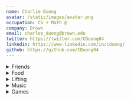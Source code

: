 ```yaml
---
name: Charlie Duong
avatar: /static/images/avatar.png
occupation: CS + Math @
company: Brown
email: charles_duong@brown.edu
twitter: https://twitter.com/CDuong04
linkedin: https://www.linkedin.com/in/cduong/
github: https://github.com/CDuong04
---
```


<details>
  <summary>Friends</summary>
  <h3>Some of my friends' websites</h3>
  <ul>
    <li>I don't have friends yet, check back later</li>
  </ul>
</details>

<details>
  <summary>Food</summary>
  <p>Each list is self contained (an A in Providence might be a B in Boston) and cost is also taken into account</p>
  <div className='px-4'>
    <details>
      <summary>Providence Food Tier List</summary>
      <h3>S Tier (Best of the best)</h3>
      <ul>
        <li>Jahunger</li>
        <li>Kow Kow Ice Cream</li>
        <li>Palo</li>
        <li>The Abbey (only the burgers; sides + apps are not worth)</li>
      </ul>
      <h3>A Tier (Bangers)</h3>
      <ul>
        <li>Den Den Cafe Asana</li>
        <li>Den Den Chicken</li>
        <li>Caliente's (favorite casual spot on Thayer)</li>
        <li>Yas Chicken</li>
        <li>Insomnia Cookie's (I love the oatmeal raisin)</li>
        <li>Al Shami (pita chips slap, rice plates are good)</li>
        <li>Mala Noodles (only if you love spice, D otherwise)</li>
        <li>Blue room sandwiches</li>
      </ul>
      <h3>B Tier (Really good)</h3>
      <ul>
        <li>Heng Thai's</li>
        <li>Kung Fu Tea (too close to the cit for my own good)</li>
        <li>Pickerel Ramen</li>
        <li>Hemenway's</li>
        <li>Nami</li>
        <li>Kabob and Curry (I get so much of this for free in the cit)</li>
        <li>Feed the Cheeks (a bit too sweet, maybe just eat a third)</li>
        <li>Mike's Calzones</li>
        <li>Louis Family Restaurant (three three three is good portion)</li>
        <li>Dolores (Lengua taco is good, so is mole)</li>
        <li>Tallulah's</li>
      </ul>
      <h3>D Tier (Not worth)</h3>
      <ul>
        <li>The Henry Dexter Sharpe Refectory 🐀</li>
        <li>Jacky's Waterplace & Sushi Bar</li>
        <li>Wok and Pot</li>
        <li>Madrid European Bakery</li>
        <li>Frisky Fries</li>
        <li>Kimochi Boba</li>
        <li>Like no Udder</li>
        <li>Zinnekin's (too sweet)</li>
      </ul>
      <h3>Want to try</h3>
      <ul>
        <li>Nami Omakase</li>
        <li>Champa</li>
        <li>Pastiche</li>
        <li>Brickway on Wickenden</li>
        <li>Chong Qin House</li>
        <li>Chengdu Taste</li>
        <li>Aspara Palace</li>
        <li>Dune Brothers</li>
        <li>Charuma</li>
        <li>Geoff's Superlative Sandwiches</li>
        <li>Noodles 102</li>
        <li>Bee's Thai Cuisine</li>
        <li>Aguardente</li>
        <li>Los andes</li>
      </ul>
    </details>
  </div>

{' '}

<div className="px-4">
  <details>
    <summary>Boston/Cambridge Food Tier List</summary>
    <h3>S Tier (Best of the best)</h3>
    <ul>
      <li>Five Spices House</li>
      <li>Pho Pasteur (authentic Vietnamese food)</li>
      <li>Hakata Ramen (amazing chicken karaage, too bad its in the middle of the suburbs)</li>
      <li>Penang Malaysian Cuisine</li>
    </ul>
    <h3>A Tier (Bangers)</h3>
    <ul>
      <li>Ding Ho (super cheap eats with amazing portions)</li>
      <li>Wen's Yunnan noodle and Ramen</li>
      <li>Le's Vietnamese Restaurant (good portions)</li>
      <li>Hong Kong Eatery (rice plate w/ 3 meats)</li>
      <li>One Zo boba</li>
    </ul>
    <h3>B Tier (Really good)</h3>
    <ul>
      <li>El Jefe's Taqueria</li>
      <li>bb.q Chicken</li>
      <li>Sugar and Spice</li>
    </ul>
    <h3>D Tier (Not Worth)</h3>
    <ul>
      <li>Saloniki Greek</li>
    </ul>
    <h3>Want to try</h3>
    <ul>
      <li>Jade garden</li>
      <li>Windsor cafe</li>
      <li>Peach farm</li>
      <li>Gene's chinese flatbread cafe</li>
      <li>Kala thai cooker</li>
      <li>Mike and Patty's</li>
      <li>Yume wo katare</li>
      <li>Cafe mami</li>
      <li>Yuma ga arukara</li>
      <li>Yamato ii</li>
      <li>Stephanie's on newbury</li>
      <li>Futago udon</li>
      <li>Matcha cafe maiko</li>
      <li>Cafe luna</li>
      <li>Bertuccis (pizza)</li>
      <li>Zuru ramen</li>
      <li>Seoul Jangteo</li>
    </ul>
  </details>
</div>

</details>

<details>
  <summary>Lifting</summary>
  <p>
    Fitness currently plays a huge part in my life. I go to the gym almost every day and it's a big
    goal of mine to become more fit.
  </p>
  <p>
    I have been lifting weights as a secondary form of exercise since 2018 (primary being swimming)
    and a primary form of exercise since 2021
  </p>
  <p>Here are my maxes (all in pounds, as of 6/28/23)</p>
  <ul>
    <li>Bench: 205</li>
    <li>Squat: 405</li>
    <li>Deadlift: 405</li>
    <li>Overhead Press: 135</li>
  </ul>
  <div className="px-4">
    <details>
      <summary>My workout routine</summary>
      <p>
        I currently follow a push-pull-push-legs split (I used to do push-pull-legs but I want to
        focus on my push exercises, as I'm a bit disproportional) that infinitely loops whenever I
        go (on average 5-6 times a week).
      </p>
      <p>
        My workouts don't follow a strict reps/sets amount. I usually go and vibe out a workout for
        roughly 90 minutes following some principles/intuition that I've learned over the years.
        Here is my pool of exercises, and I roughly follow this order for my workouts. If you ever
        see me at the gym, feel free to ask me for pointers!
      </p>
      <p>
        Note: I use Optimum Nutrition whey [protein
        powder](https://www.amazon.com/Optimum-Nutrition-Standard-Protein-Chocolate/dp/B000QSO3FO?th=1)
        (2 scoops) and
        [creatine](https://www.amazon.com/Optimum-Nutrition-Micronized-Monohydrate-Unflavored/dp/B002DYIZEO)
        (half scoop) each day that I work out. I don't use much equipment. Only a belt (borrowed
        from gym, although I might buy my own) for squats and deadlifts and [liquid
        chalk](https://www.amazon.com/SPORTMEDIQ-Grade-Liquid-Chalk-Weightlifting/dp/B07CL94PTH/ref=sr_1_5?keywords=liquid+chalk&qid=1687931139&sr=8-5)
        for deadlifts.
      </p>
      <h3>Push Days</h3>
      <ul>
        <li>Bench Press</li>
        <li>Overhead press</li>
        <li>Incline bench press</li>
        <li>Cable flyes (alternate at multiple angles)</li>
        <li>Cable lateral raise (alternate between focusing on side and rear delts)</li>
        <li>Tricep extensions (multiple variations)</li>
      </ul>
      <h3>Pull Days</h3>
      <ul>
        <li>Deadlift</li>
        <li>Barbell row</li>
        <li>Lat Pull down</li>
        <li>Cable Rows</li>
        <li>Dumbbell Rows (one hand on the bench, both legs stable on the ground)</li>
        <li>High angle cable pull</li>
        <li>Cable pullover</li>
        <li>Cable face pulls</li>
        <li>Rear flyes</li>
        <li>Dumbbel bicep curl</li>
      </ul>
      <h3>Leg Days</h3>
      <ul>
        <li>Squat</li>
        <li>Leg press</li>
        <li>Leg extension</li>
        <li>Hip abduction</li>
        <li>Hip adduction</li>
        <li>Hamstring curl</li>
        <li>Calf raise</li>
      </ul>
    </details>
  </div>
</details>

<details>
  <summary>Music</summary>
  <p>coming soon...</p>
</details>

<details>
  <summary>Games</summary>
  <p>
    Games do not play a big part in my life, but I do play from time to time. Here are some that
    I've played
  </p>
  <ul>
    <li>[Tetris](https://ch.tetr.io/u/cduong04)</li>
    <li>Clash of clans</li>
    <li>8 Ball pool (the irl one, not gamepigeon)</li>
    <li>Crossword Puzzles and other word games</li>
    <li>Bloons TD 6 and Battles</li>
    <li>Osu!</li>
    <li>Typing games</li>
    <li>A wide plethora of fun social (deduction) games</li>
  </ul>
</details>
